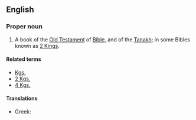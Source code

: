 ==English==
{{book of the Bible|Books of Kings}}

===Proper noun===
{{en-proper-noun}}
# {{biblical}}  A book of the [[Old Testament]] of [[Bible]], and of the [[Tanakh]]; in some Bibles known as [[2 Kings]].

====Related terms====
*[[Kgs.]]
*[[2 Kgs.]]
*[[4 Kgs.]]

====Translations====
{{trans-top|book of the Bible}}
*Greek: {{t|el|Δ' Βασιλειών||tr=D' Vasileión|sc=Grek}}
{{trans-mid}}
{{trans-bottom}}